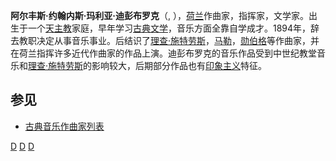 {{Infobox classical
| 中文名 = 迪彭布罗克
| 画像 = Alphons Diepenbrock.jpg
| 附注 =      
| 原文名 = Alphonsus Johannes Maria Diepenbrock 
| 国别 = 荷兰    
| 出生日期 = 1862年9月2日
| 出生地 = 阿姆斯特丹
| 逝世日期 = 1921年4月5日(58歲)
| 逝世地 = 阿姆斯特丹
| 所属时期 = 浪漫主义，20世纪
| 所属乐派 =  
| 擅长作品类型 = 管弦乐，合唱
| 代表作 = 合唱《感恩赞》，管弦乐《夜》《埃莱克特拉》
| 师从 = 
| 学生 = 
| 官方网站 = 
}}

'''阿尔丰斯·约翰内斯·玛利亚·迪彭布罗克'''（{{lang-nl|'''Alphonsus Johannes Maria Diepenbrock ''' }}, {{bd|1862年|9月2日|1921年|4月5日}}），[[荷兰|荷兰]]作曲家，指挥家，文学家。出生于一个[[天主教|天主教]]家庭，早年学习[[古典文学|古典文学]]，音乐方面全靠自学成才。1894年，辞去教职决定从事音乐事业。后结识了[[理查·施特劳斯|理查·施特劳斯]]，[[古斯塔夫·馬勒|马勒]]，[[勋伯格|勋伯格]]等作曲家，并在荷兰指挥许多近代作曲家的作品上演。迪彭布罗克的音乐作品受到中世纪教堂音乐和[[理查·施特劳斯|理查·施特劳斯]]的影响较大，后期部分作品也有[[印象主义音乐|印象主义]]特征。

== 参见 ==
* [[古典音乐作曲家列表|古典音乐作曲家列表]]

{{Authority control}}
[[Category:荷蘭作曲家|D]]
[[Category:浪漫主义作曲家|D]]
[[Category:20世纪作曲家|D]]